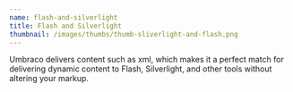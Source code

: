 ```yaml
---
name: flash-and-silverlight
title: Flash and Silverlight
thumbnail: /images/thumbs/thumb-sliverlight-and-flash.png
---
```


Umbraco delivers content such as xml, which makes it a perfect match for delivering dynamic content to Flash, Silverlight, and other tools without altering your markup.
